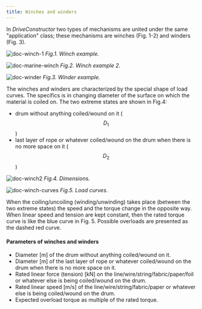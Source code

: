 ```yaml
---
title: Winches and winders
---
```


In _DriveConstructor_ two types of mechanisms are united under the same
"application" class; these mechanisms are winches (Fig. 1-2) and winders (Fig.
3).

![doc-winch-1](./images/winch-1.png) _Fig.1. Winch example._

![doc-marine-winch](./images/marine-winch.png) _Fig.2. Winch example 2._

![doc-winder](./images/winder.png) _Fig.3. Winder example._

The winches and winders are characterized by the special shape of load curves.
The specifics is in changing diameter of the surface on which the material is
coiled on. The two extreme states are shown in Fig.4:

- drum without anything coiled/wound on it ($$D_1$$)
- last layer of rope or whatever coiled/wound on the drum when there is no more
  space on it ($$D_2$$)

![doc-winch2](./images/winch2.png) _Fig.4. Dimensions._

![doc-winch-curves](./images/winch-curves.png) _Fig.5. Load curves._

When the coiling/uncoiling (winding/unwinding) takes place (between the two
extreme states) the speed and the torque change in the opposite way. When linear
speed and tension are kept constant, then the rated torque curve is like the
blue curve in Fig. 5. Possible overloads are presented as the dashed red curve.

#### Parameters of winches and winders

- Diameter [m] of the drum without anything coiled/wound on it.
- Diameter [m] of the last layer of rope or whatever coiled/wound on the drum
  when there is no more space on it.
- Rated linear force (tension) [kN] on the line/wire/string/fabric/paper/foil or
  whatever else is being coiled/wound on the drum.
- Rated linear speed [m/s] of the line/wire/string/fabric/paper or whatever else
  is being coiled/wound on the drum.
- Expected overload torque as multiple of the rated torque.
